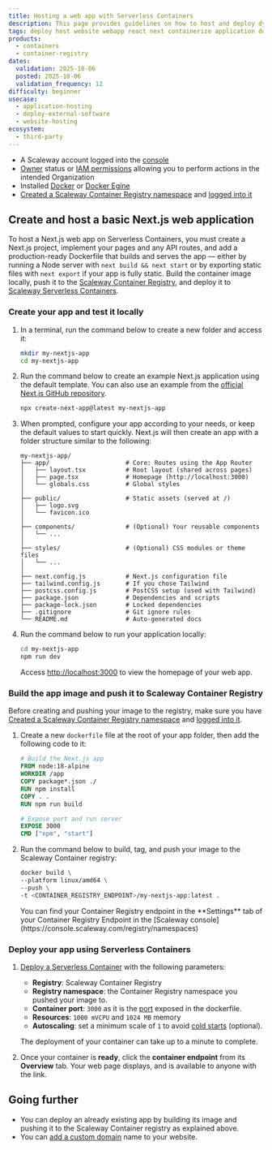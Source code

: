 ```yaml
---
title: Hosting a web app with Serverless Containers
description: This page provides guidelines on how to host and deploy dynamic web applications using Scaleway Serverless Containers
tags: deploy host website webapp react next containerize application docker dockerfile
products:
  - containers
  - container-registry
dates:
  validation: 2025-10-06
  posted: 2025-10-06
  validation_frequency: 12
difficulty: beginner
usecase:
  - application-hosting
  - deploy-external-software
  - website-hosting
ecosystem:
  - third-party
---
```



<Requirements />

- A Scaleway account logged into the [console](https://console.scaleway.com)
- [Owner](/iam/concepts/#owner) status or [IAM permissions](/iam/concepts/#permission) allowing you to perform actions in the intended Organization
- Installed [Docker](https://docs.docker.com/get-started/get-docker/) or [Docker Egine](https://docs.docker.com/engine/install/)
- [Created a Scaleway Container Registry namespace](/container-registry/how-to/create-namespace/) and [logged into it](/container-registry/how-to/connect-docker-cli/)

## Create and host a basic Next.js web application

To host a Next.js web app on Serverless Containers, you must create a Next.js project, implement your pages and any API routes, and add a production-ready Dockerfile that builds and serves the app — either by running a Node server with `next build && next start` or by exporting static files with `next export` if your app is fully static. Build the container image locally, push it to the [Scaleway Container Registry](/container-registry/), and deploy it to [Scaleway Serverless Containers](/serverless-containers/).

### Create your app and test it locally

1. In a terminal, run the command below to create a new folder and access it:

    ```bash
    mkdir my-nextjs-app
    cd my-nextjs-app
    ```

2. Run the command below to create an example Next.js application using the default template. You can also use an example from the [official Next.js GitHub repository](https://github.com/vercel/next.js/tree/canary/examples).

    ```bash
    npx create-next-app@latest my-nextjs-app
    ```

3. When prompted, configure your app according to your needs, or keep the default values to start quickly. Next.js will then create an app with a folder structure similar to the following:

    ```
    my-nextjs-app/
    ├── app/                     # Core: Routes using the App Router
    │   ├── layout.tsx           # Root layout (shared across pages)
    │   ├── page.tsx             # Homepage (http://localhost:3000)
    │   └── globals.css          # Global styles
    │
    ├── public/                  # Static assets (served at /)
    │   ├── logo.svg
    │   └── favicon.ico
    │
    ├── components/              # (Optional) Your reusable components
    │   └── ...
    │
    ├── styles/                  # (Optional) CSS modules or theme files
    │   └── ...
    │
    ├── next.config.js           # Next.js configuration file
    ├── tailwind.config.js       # If you chose Tailwind
    ├── postcss.config.js        # PostCSS setup (used with Tailwind)
    ├── package.json             # Dependencies and scripts
    ├── package-lock.json        # Locked dependencies
    ├── .gitignore               # Git ignore rules
    └── README.md                # Auto-generated docs
    ```

4. Run the command below to run your application locally:

    ```bash
    cd my-nextjs-app
    npm run dev
    ```

    Access [http://localhost:3000](http://localhost:3000) to view the homepage of your web app.

### Build the app image and push it to Scaleway Container Registry

Before creating and pushing your image to the registry, make sure you have [Created a Scaleway Container Registry namespace](/container-registry/how-to/create-namespace/) and [logged into it](/container-registry/how-to/connect-docker-cli/).

1. Create a new `dockerfile` file at the root of your app folder, then add the following code to it:

    ```dockerfile
    # Build the Next.js app
    FROM node:18-alpine
    WORKDIR /app
    COPY package*.json ./
    RUN npm install
    COPY . .
    RUN npm run build

    # Expose port and run server
    EXPOSE 3000
    CMD ["npm", "start"]
    ```

2. Run the command below to build, tag, and push your image to the Scaleway Container registry:

    ```bash
    docker build \
    --platform linux/amd64 \
    --push \
    -t <CONTAINER_REGISTRY_ENDPOINT>/my-nextjs-app:latest .
    ```

    <Message type="note">
    You can find your Container Registry endpoint in the **Settings** tab of your Container Registry Endpoint in the [Scaleway console](https://console.scaleway.com/registry/namespaces)
    </Message>

### Deploy your app using Serverless Containers

1. [Deploy a Serverless Container](/serverless-containers/how-to/deploy-container/) with the following parameters:

    - **Registry**: Scaleway Container Registry
    - **Registry namespace**: the Container Registry namespace you pushed your image to.
    - **Container port**: `3000` as it is the [port](/serverless-containers/reference-content/port-parameter-variable/) exposed in the dockerfile.
    - **Resources**: `1000 mVCPU` and `1024 MB` memory
    - **Autoscaling**: set a minimum scale of `1` to avoid [cold starts](/serverless-containers/concepts/#cold-start) (optional).

    The deployment of your container can take up to a minute to complete.

2. Once your container is **ready**, click the **container endpoint** from its **Overview** tab. Your web page displays, and is available to anyone with the link.

## Going further

- You can deploy an already existing app by building its image and pushing it to the Scaleway Container registry as explained above.
- You can [add a custom domain](/serverless-containers/how-to/add-a-custom-domain-to-a-container/) name to your website.
